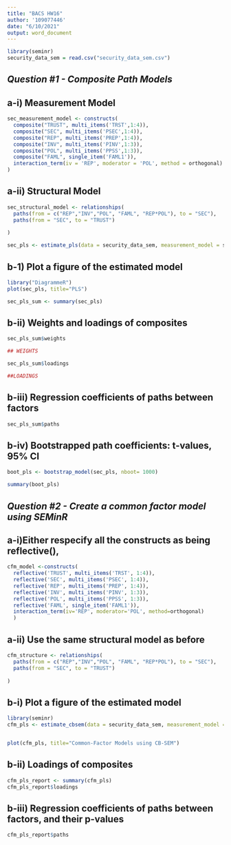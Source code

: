 ```yaml
---
title: "BACS HW16"
author: '109077446'
date: "6/10/2021"
output: word_document
---
```


```r
library(seminr)
security_data_sem = read.csv("security_data_sem.csv")
```

##        *Question #1 - Composite Path Models*

##            a-i) Measurement Model

```r
sec_measurement_model <- constructs(
  composite("TRUST", multi_items('TRST',1:4)),
  composite("SEC", multi_items('PSEC',1:4)),
  composite("REP", multi_items('PREP',1:4)),
  composite("INV", multi_items('PINV',1:3)),
  composite("POL", multi_items('PPSS',1:3)),
  composite("FAML", single_item('FAML1')),
  interaction_term(iv = 'REP', moderator = 'POL', method = orthogonal)
)
```

##            a-ii) Structural Model

```r
sec_structural_model <- relationships(
  paths(from = c("REP","INV","POL", "FAML", "REP*POL"), to = "SEC"),
  paths(from = "SEC", to = "TRUST")
  
)

sec_pls <- estimate_pls(data = security_data_sem, measurement_model = sec_measurement_model, structural_model = sec_structural_model)

```

##            b-1) Plot a figure of the estimated model

```r

library("DiagrammeR")
plot(sec_pls, title="PLS")
```

```r
sec_pls_sum <- summary(sec_pls)
```


##            b-ii) Weights and loadings of composites

```r
sec_pls_sum$weights

## WEIGHTS
```

```r
sec_pls_sum$loadings

##LOADINGS
```


##            b-iii) Regression coefficients of paths between factors

```r
sec_pls_sum$paths
```


##            b-iv) Bootstrapped path coefficients: t-values, 95% CI

```r
boot_pls <- bootstrap_model(sec_pls, nboot= 1000)

summary(boot_pls)
```


##            *Question #2 - Create a common factor model using SEMinR*

##                a-i)Either respecify all the constructs as being reflective(),

```r
cfm_model <-constructs( 
  reflective('TRUST', multi_items('TRST', 1:4)),
  reflective('SEC', multi_items('PSEC', 1:4)),
  reflective('REP', multi_items('PREP', 1:4)),
  reflective('INV', multi_items('PINV', 1:3)),
  reflective('POL', multi_items('PPSS', 1:3)),
  reflective('FAML', single_item('FAML1')),
  interaction_term(iv='REP', moderator='POL', method=orthogonal) 
  )
```

##                a-ii) Use the same structural model as before

```r
cfm_structure <- relationships(
  paths(from = c("REP","INV","POL", "FAML", "REP*POL"), to = "SEC"),
  paths(from = "SEC", to = "TRUST")
  
)
```


##                b-i) Plot a figure of the estimated model

```r
library(seminr)
cfm_pls <- estimate_cbsem(data = security_data_sem, measurement_model = cfm_model, structural_model = cfm_structure)


plot(cfm_pls, title="Common-Factor Models using CB-SEM")
```

##              b-ii) Loadings of composites

```r
cfm_pls_report <- summary(cfm_pls)
cfm_pls_report$loadings

```
##                b-iii) Regression coefficients of paths between factors, and their p-values

```r
cfm_pls_report$paths
```
